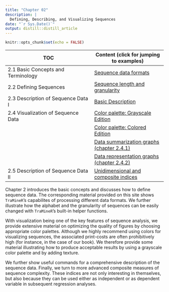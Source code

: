 ```yaml
---
title: "Chapter 02"
description: |
  Defining, Describing, and Visualizing Sequences
date: "`r Sys.Date()`"
output: distill::distill_article
---
```


```r
knitr::opts_chunk$set(echo = FALSE)
```

| TOC                      | Content (click for jumping to examples)  |
|-------------------------------------|-------------------------------|
| 2.1  Basic Concepts and Terminology | [Sequence data formats](rChapter2-1.html) |
| 2.2  Defining Sequences             | [Sequence length and granularity](rChapter2-2.html)     |
| 2.3	Description of Sequence Data I  | [Basic Description](rChapter2-3.html) |
| 2.4 Visualization of Sequence Data  | [Color palette: Grayscale Edition](rChapter2-4_grayscale.html)      |
|                                     | [Color palette: Colored Edition](rChapter2-4_color.html)  |
|                                     | [Data summarization graphs (chapter 2.4.1)](rChapter2-4-1.html)  |
|                                     | [Data representation graphs (chapter 2.4.2)](rChapter2-4-2.html)  |
| 2.5 Description of Sequence Data II | [Unidimensional and composite indices](rChapter2-5.html)    | 


Chapter 2 introduces the basic concepts and discusses how to define sequence data. The corresponding material provided on this site shows `TraMineR`'s capabilites of processing different data formats. We further illustrate 
how the alphabet and the granularity of sequences can be easily changed with `TraMineR`'s built-in helper functions.

With visualization being one of the key features of sequence analysis, we provide extensive material on optimizing the quality of figures by choosing appropriate color palettes. Although we highly recommend using colors for visualizing sequences, the associated print-costs are often prohibitively high (for instance, in the case of our book). We therefore provide some material illustrating how to produce acceptable results by using a grayscale color palette and by adding texture.

We further show useful commands for a comprehensive description of the sequence data. Finally, we turn to more advanced composite measures of sequence complexity. These indices are not only interesting in themselves, but also because they can be used either as independent or as dependent variable in subsequent regression analyses. 
